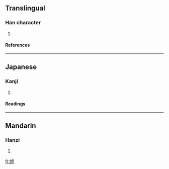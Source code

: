 ==Translingual==
===Han character===
{{Han char|rn=38|rad=女|as=08|sn=11|four=4243<sub>3</sub>|canj=女竹大心 (VHKP)}}
# {{defn|Han|sort=女08}}
====References====
{{Han ref|kx=0264.290|dkj=06413|dj=0531.200|hdz=21059.100|uh=5A56|ud=23126|bh=D4EC|bd=54508}}
----
==Japanese==
===Kanji===
{{ja-kanji|grade=|rs=女08}}
# {{defn|Japanese}} 
====Readings====
{{ja-readings|on=[[てん]] (ten)|kun=}}
----
==Mandarin==
===Hanzi===
{{cmn-hanzi|pin=[[tiān]] ([[tian1]])|wg=t'ien<sup>1</sup>}}
# {{defn|Mandarin}}

[[fr:婖]]